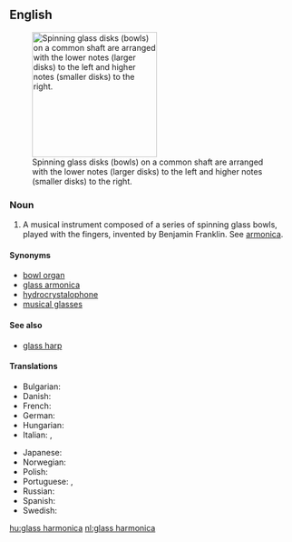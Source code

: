 ==English==
[[File:ThomasBlochHandsGlassharmonica low notes on left and high notes on right.jpg|right|thumb|220px|Spinning glass disks (bowls) on a common shaft are arranged with the lower notes (larger disks) to the left and higher notes (smaller disks) to the right.]]

===Noun===
{{en-noun|head=[[glass]] [[harmonica]]}}

# {{context|musical instruments|lang=en}} A musical instrument composed of a series of spinning glass bowls, played with the fingers, invented by Benjamin Franklin. See [[armonica]].

====Synonyms====
* [[bowl organ]]
* [[glass armonica]]
* [[hydrocrystalophone]]
* [[musical glasses]]

====See also====
* [[glass harp]]

====Translations====
{{trans-top|a musical instrument}}
* Bulgarian: {{t|bg|гласхармоника|f}}
* Danish: {{t|da|glasharmonika}}
* French: {{t|fr|glassharmonica|m}}
* German: {{t+|de|Glasharmonika|f}}
* Hungarian: {{t+|hu|üvegharmonika}}
* Italian: {{t|it|armonica a bicchieri|f}}, {{t|it|glassarmonica|f}}
{{trans-mid}}
* Japanese: {{t|ja|アルモニカ|tr=arumonika}}
* Norwegian: {{t|no|glassharmonika}}
* Polish: {{t|pl|harmonika szklana|f}}
* Portuguese: {{t|pt|harmónica de vidro|f}} {{qualifier|Portugal}}, {{t|pt|harmônica de vidro|f}} {{qualifier|Brazil}}
* Russian: {{t|ru|стекля́нная гармо́ника|f}}
* Spanish: {{t|es|armónica de cristal|f}}
* Swedish: {{t|sv|glasharmonika|c}}
{{trans-bottom}}

[[hu:glass harmonica]]
[[nl:glass harmonica]]